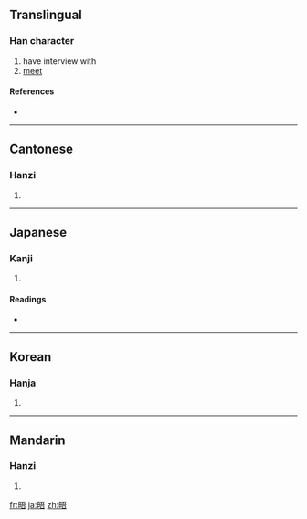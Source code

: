 ==Translingual==

===Han character===
{{Han char|rn=72|rad=日|as=07|sn=11|four=6106<sub>1</sub>|canj=日一一口 (AMMR)}}

# have interview with
# [[meet]]

====References====
* {{Han ref|kx=0496.060|dkj=13956|dj=0862.110|hdz=21511.070|uh=6664|ud=26212|bh=B1E0|bd=45536}}

----

==Cantonese==

===Hanzi===
{{yue-hanzi|jyut=|y=ng6}}

# {{defn|Cantonese}}

----

==Japanese==

===Kanji===
{{ja-kanji|grade=|rs=日07}}

# {{defn|Japanese}}

====Readings====
* {{ja-readings|on=[[ご]] (go)|kun=[[あきらか]] (akiraka)}}

----

==Korean==

===Hanja===
{{ko-hanja|hangeul=오|eumhun=|rv=o|mr=o|y=o}}

# {{defn|Korean}}

----

==Mandarin==

===Hanzi===
{{cmn-hanzi|pin=[[wù]] ([[wu4]]), [[yǐng]] ([[ying3]])|wg=wu<sup>4</sup>, ying<sup>3</sup>}}

# {{defn|Mandarin}}

[[fr:晤]]
[[ja:晤]]
[[zh:晤]]